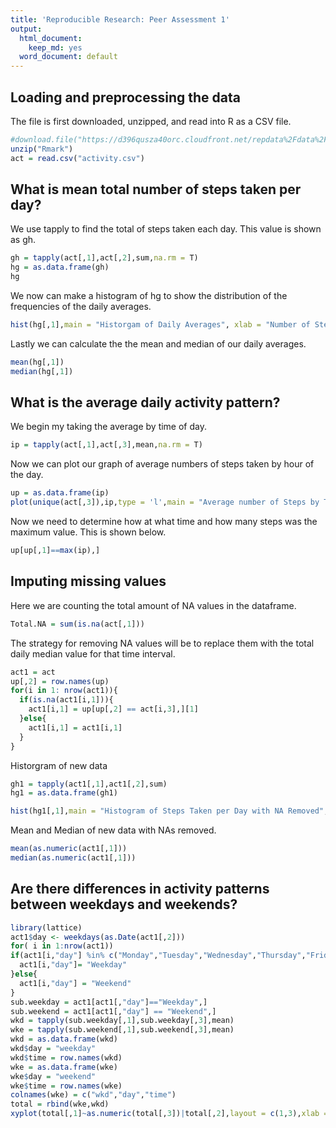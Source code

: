```yaml
---
title: 'Reproducible Research: Peer Assessment 1'
output:
  html_document:
    keep_md: yes
  word_document: default
---
```



## Loading and preprocessing the data
The file is first downloaded, unzipped, and read into R as a CSV file.
```r
#download.file("https://d396qusza40orc.cloudfront.net/repdata%2Fdata%2Factivity.zip",destfile = "Rmark",method = "curl")
unzip("Rmark")
act = read.csv("activity.csv")
```
## What is mean total number of steps taken per day?
We use tapply to find the total of steps taken each day. This value is shown as gh.
```r
gh = tapply(act[,1],act[,2],sum,na.rm = T)
hg = as.data.frame(gh)
hg
```
We now can make a histogram of hg to show the distribution of the frequencies of the daily averages.
```r
hist(hg[,1],main = "Historgam of Daily Averages", xlab = "Number of Steps Taken per Day",ylab = "Frequency")
```

Lastly we can calculate the the mean and median of our daily averages.

```r
mean(hg[,1])
median(hg[,1])
```
## What is the average daily activity pattern?
We begin my taking the average by time of day.
```r
ip = tapply(act[,1],act[,3],mean,na.rm = T)
```

Now we can plot our graph of average numbers of steps taken by hour of the day.

```r
up = as.data.frame(ip)
plot(unique(act[,3]),ip,type = 'l',main = "Average number of Steps by Time of day",xlab = "Hour of the Day",ylab = "Number of Steps")
```
Now we need to determine how at what time and how many steps was the maximum value. This is shown below.
```r
up[up[,1]==max(ip),]
```


## Imputing missing values
Here we are counting the total amount of NA values in the dataframe. 
```r
Total.NA = sum(is.na(act[,1]))
```

The strategy for removing NA values will be to replace them with the total daily median value for that time interval.

```r
act1 = act
up[,2] = row.names(up)
for(i in 1: nrow(act1)){
  if(is.na(act1[i,1])){
    act1[i,1] = up[up[,2] == act[i,3],][1]
  }else{
    act1[i,1] = act1[i,1]
  }
}
```
Historgram of new data
```r

gh1 = tapply(act1[,1],act1[,2],sum)
hg1 = as.data.frame(gh1)

hist(hg1[,1],main = "Histogram of Steps Taken per Day with NA Removed",xlab = "Number of steps taken per day", ylab = "Frequency")

```
Mean and Median of new data with NAs removed.

```r
mean(as.numeric(act1[,1]))
median(as.numeric(act1[,1]))
```
## Are there differences in activity patterns between weekdays and weekends?

```r
library(lattice)
act1$day <- weekdays(as.Date(act1[,2]))
for( i in 1:nrow(act1))
if(act1[i,"day"] %in% c("Monday","Tuesday","Wednesday","Thursday","Friday")){
  act1[i,"day"]= "Weekday"
}else{
  act1[i,"day"] = "Weekend"
}
sub.weekday = act1[act1[,"day"]=="Weekday",]
sub.weekend = act1[act1[,"day"] == "Weekend",]
wkd = tapply(sub.weekday[,1],sub.weekday[,3],mean)
wke = tapply(sub.weekend[,1],sub.weekend[,3],mean)
wkd = as.data.frame(wkd)
wkd$day = "weekday"
wkd$time = row.names(wkd)
wke = as.data.frame(wke)
wke$day = "weekend"
wke$time = row.names(wke)
colnames(wke) = c("wkd","day","time")
total = rbind(wke,wkd) 
xyplot(total[,1]~as.numeric(total[,3])|total[,2],layout = c(1,3),xlab = "Time of Dat",ylab = "Number of Steps")
```
